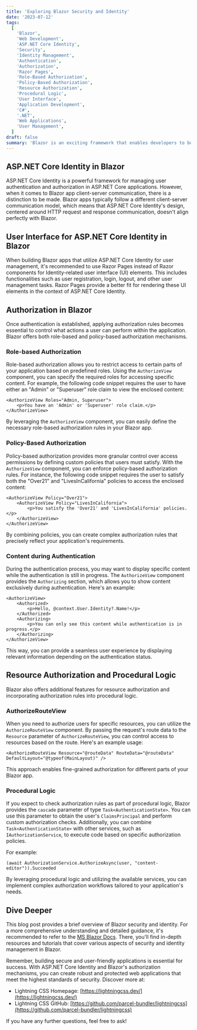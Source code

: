 ```yaml
---
title: 'Exploring Blazor Security and Identity'
date: '2023-07-12'
tags:
  [
    'Blazor',
    'Web Development',
    'ASP.NET Core Identity',
    'Security',
    'Identity Management',
    'Authentication',
    'Authorization',
    'Razor Pages',
    'Role-Based Authorization',
    'Policy-Based Authorization',
    'Resource Authorization',
    'Procedural Logic',
    'User Interface',
    'Application Development',
    'C#',
    '.NET',
    'Web Applications',
    'User Management',
  ]
draft: false
summary: 'Blazor is an exciting framework that enables developers to build interactive web applications using C# and .NET. As with any web application, security and identity management are crucial aspects to consider.'
---
```


## ASP.NET Core Identity in Blazor

ASP.NET Core Identity is a powerful framework for managing user authentication and authorization in ASP.NET Core applications. However, when it comes to Blazor app client-server communication, there is a distinction to be made. Blazor apps typically follow a different client-server communication model, which means that ASP.NET Core Identity's design, centered around HTTP request and response communication, doesn't align perfectly with Blazor.

## User Interface for ASP.NET Core Identity in Blazor

When building Blazor apps that utilize ASP.NET Core Identity for user management, it's recommended to use Razor Pages instead of Razor components for Identity-related user interface (UI) elements. This includes functionalities such as user registration, login, logout, and other user management tasks. Razor Pages provide a better fit for rendering these UI elements in the context of ASP.NET Core Identity.

## Authorization in Blazor

Once authentication is established, applying authorization rules becomes essential to control what actions a user can perform within the application. Blazor offers both role-based and policy-based authorization mechanisms.

### Role-based Authorization

Role-based authorization allows you to restrict access to certain parts of your application based on predefined roles. Using the `AuthorizeView` component, you can specify the required roles for accessing specific content. For example, the following code snippet requires the user to have either an "Admin" or "Superuser" role claim to view the enclosed content:

```
<AuthorizeView Roles="Admin, Superuser">
    <p>You have an 'Admin' or 'Superuser' role claim.</p>
</AuthorizeView>
```

By leveraging the `AuthorizeView` component, you can easily define the necessary role-based authorization rules in your Blazor app.

### Policy-Based Authorization

Policy-based authorization provides more granular control over access permissions by defining custom policies that users must satisfy. With the `AuthorizeView` component, you can enforce policy-based authorization rules. For instance, the following code snippet requires the user to satisfy both the "Over21" and "LivesInCalifornia" policies to access the enclosed content:

```
<AuthorizeView Policy="Over21">
    <AuthorizeView Policy="LivesInCalifornia">
        <p>You satisfy the 'Over21' and 'LivesInCalifornia' policies.</p>
    </AuthorizeView>
</AuthorizeView>
```

By combining policies, you can create complex authorization rules that precisely reflect your application's requirements.

### Content during Authentication

During the authentication process, you may want to display specific content while the authentication is still in progress. The `AuthorizeView` component provides the `Authorizing` section, which allows you to show content exclusively during authentication. Here's an example:

```
<AuthorizeView>
    <Authorized>
        <p>Hello, @context.User.Identity?.Name!</p>
    </Authorized>
    <Authorizing>
        <p>You can only see this content while authentication is in progress.</p>
    </Authorizing>
</AuthorizeView>
```

This way, you can provide a seamless user experience by displaying relevant information depending on the authentication status.

## Resource Authorization and Procedural Logic

Blazor also offers additional features for resource authorization and incorporating authorization rules into procedural logic.

### AuthorizeRouteView

When you need to authorize users for specific resources, you can utilize the `AuthorizeRouteView` component. By passing the request's route data to the `Resource` parameter of `AuthorizeRouteView`, you can control access to resources based on the route. Here's an example usage:

```
<AuthorizeRouteView Resource="@routeData" RouteData="@routeData" DefaultLayout="@typeof(MainLayout)" />
```

This approach enables fine-grained authorization for different parts of your Blazor app.

### Procedural Logic

If you expect to check authorization rules as part of procedural logic, Blazor provides the `cascade` parameter of type `Task<AuthenticationState>`. You can use this parameter to obtain the user's `ClaimsPrincipal` and perform custom authorization checks. Additionally, you can combine `Task<AuthenticationState>` with other services, such as `IAuthorizationService`, to execute code based on specific authorization policies.

For example:

```
(await AuthorizationService.AuthorizeAsync(user, "content-editor")).Succeeded
```

By leveraging procedural logic and utilizing the available services, you can implement complex authorization workflows tailored to your application's needs.

## Dive Deeper

This blog post provides a brief overview of Blazor security and identity. For a more comprehensive understanding and detailed guidance, it's recommended to refer to the [MS Blazor Docs](https://learn.microsoft.com/en-us/aspnet/core/security/authentication/scaffold-identity?view=aspnetcore-7.0&tabs=visual-studio#scaffold-identity-into-a-blazor-server-project). There, you'll find in-depth resources and tutorials that cover various aspects of security and identity management in Blazor.

Remember, building secure and user-friendly applications is essential for success. With ASP.NET Core Identity and Blazor's authorization mechanisms, you can create robust and protected web applications that meet the highest standards of security.
Discover more at:

- Lightning CSS Homepage: [https://lightningcss.dev/](https://lightningcss.dev/)
- Lightning CSS GitHub: [https://github.com/parcel-bundler/lightningcss](https://github.com/parcel-bundler/lightningcss)

If you have any further questions, feel free to ask!
